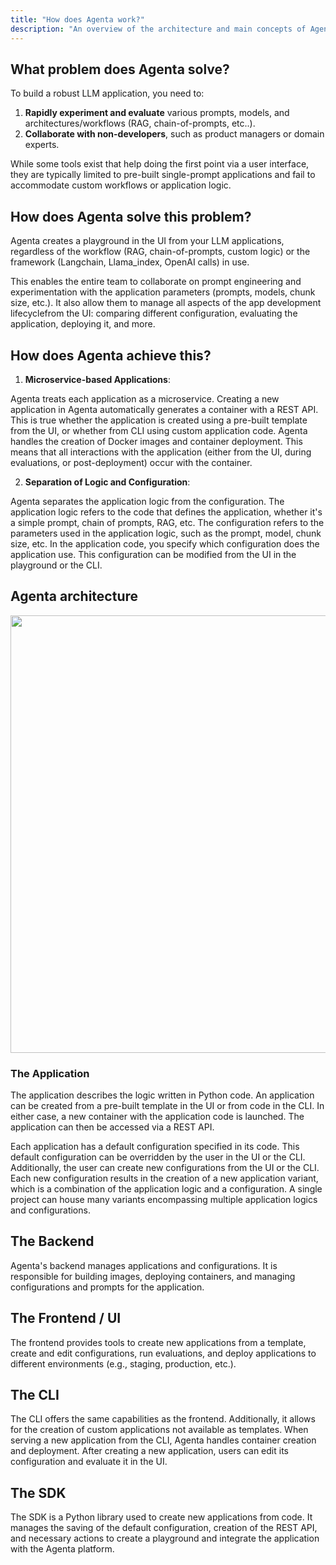 ```yaml
---
title: "How does Agenta work?"
description: "An overview of the architecture and main concepts of Agenta"
---
```



## What problem does Agenta solve?

To build a robust LLM application, you need to:
1. **Rapidly experiment and evaluate** various prompts, models, and architectures/workflows (RAG, chain-of-prompts, etc..).
2. **Collaborate with non-developers**, such as product managers or domain experts.

While some tools exist that help doing the first point via a user interface, they are typically limited to pre-built single-prompt applications and fail to accommodate custom workflows or application logic.

## How does Agenta solve this problem?

Agenta creates a playground in the UI from your LLM applications, regardless of the workflow (RAG, chain-of-prompts, custom logic) or the framework (Langchain, Llama_index, OpenAI calls) in use. 

This enables the entire team to collaborate on prompt engineering and experimentation with the   application parameters (prompts, models, chunk size, etc.). It also allow them to manage all aspects of the app development lifecyclefrom the UI: comparing different configuration, evaluating the application, deploying it, and more.

## How does Agenta achieve this?

1. **Microservice-based Applications**: 

Agenta treats each application as a microservice. Creating a new application in Agenta automatically generates a container with a REST API. This is true whether the application is created using a pre-built template from the UI, or whether from CLI using custom application code. Agenta handles the creation of Docker images and container deployment. This means that all interactions with the application (either from the UI, during evaluations, or post-deployment) occur with the container. 

2. **Separation of Logic and Configuration**:

Agenta separates the application logic from the configuration. The application logic refers to the code that defines the application, whether it's a simple prompt, chain of prompts, RAG, etc. The configuration refers to the parameters used in the application logic, such as the prompt, model, chunk size, etc. In the application code, you specify which configuration does the application use. This configuration can be modified from the UI in the playground or the CLI. 

## Agenta architecture

<Frame caption="Agenta decouples the configuration (prompts, model) from the application logic. The configuration is managed by the backend. The configuration then can be modified both from the UI (in the playground) or from the CLI">
<img width="700" src="/images/apps_and_configurations_light.png" />
</Frame>

### The Application

The application describes the logic written in Python code. An application can be created from a pre-built template in the UI or from code in the CLI. In either case, a new container with the application code is launched. The application can then be accessed via a REST API.

Each application has a default configuration specified in its code. This default configuration can be overridden by the user in the UI or the CLI. Additionally, the user can create new configurations from the UI or the CLI. Each new configuration results in the creation of a new application variant, which is a combination of the application logic and a configuration. A single project can house many variants encompassing multiple application logics and configurations.

## The Backend
Agenta's backend manages applications and configurations. It is responsible for building images, deploying containers, and managing configurations and prompts for the application.

## The Frontend / UI
The frontend provides tools to create new applications from a template, create and edit configurations, run evaluations, and deploy applications to different environments (e.g., staging, production, etc.).

## The CLI
The CLI offers the same capabilities as the frontend. Additionally, it allows for the creation of custom applications not available as templates. When serving a new application from the CLI, Agenta handles container creation and deployment. After creating a new application, users can edit its configuration and evaluate it in the UI.

## The SDK
The SDK is a Python library used to create new applications from code. It manages the saving of the default configuration, creation of the REST API, and necessary actions to create a playground and integrate the application with the Agenta platform.


